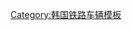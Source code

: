 {{Navbox
|name=首都圈电铁车辆 
|state = collapsed
|title = [[首都圈电铁车辆]]
|listclass = hlist
|groupstyle = text-align:left;
|group1 = [[韓國鐵道公社]]（[[广域电铁]]）
|list1 = {{Navbox|child
|groupstyle = text-align:left;
|group1 = {{Color|#444088|●}}[[首都圈電鐵1號線|1號線]]
|list1 = <del>[[韩国铁道公社1000系电力动车组|1000系]]</del> - [[韩国铁道公社311000系电力动车组|5000系（311000系）]] - [[韩国铁道公社319000系电力动车组|319000系]]
|group2 = {{Color|#f58020|●}}[[首都圈電鐵3号线|3号线]]
|list2 = [[韩国铁道公社3000系电力动车组|3000系]]
|group3 = {{Color|#32a1c8|●}}[[首都圈電鐵4號線|4號線]]
|list3 = [[韩国铁道公社341000系电力动车组|2030系（341000系）]]
|group4 = {{Color|#32c6a6|●}}[[首都圈電鐵京義·中央線|京義·中央線]]
|list4 = [[韩国铁道公社321000系电力动车组|321000系]] - [[韩国铁道公社331000系电力动车组|331000系]]
|group5 = {{Color|#ffcb05|●}}[[首都圈電鐵水仁·盆唐線|水仁·盆唐線]]
|list5 = {{link-ko|韩国铁道公社351000系电力动车组|한국철도공사 351000호대 전동차|2030系（351000系）}}
|group6 = {{Color|#32c6a6|●}}[[京春线]]
|list6 = [[韩国铁道公社361000系电力动车组|361000系]] - [[韩国铁道公社368000系电力动车组|368000系]]
|group7 = {{Color|#0065B3|●}}[[京江線]]
|list7 = [[韩国铁道公社371000系电力动车组|371000系]]
|group8 = {{Color|#81A914|●}}[[西海線]]
|list8 = [[韓國鐵道公社391000系電力動車組|391000系]]
}}
|group2 = [[首尔交通公社]]
|list2 = {{Navbox|child
|groupstyle=text-align:left;
|group1 = {{Color|#444088|●}}[[首都圈電鐵1號線|1號線]]
|list1 = [[首尔地铁1000系VVVF电力动车组|1000系VVVF]] - [[首尔交通公社1000系电阻控制电力动车组|1000系电阻控制]]
|group2 = {{Color|#00af52|●}}[[首尔地铁2号线|2号线]]
|list2 = {{link-ko|首尔交通公社2000系电阻控制电力动车组|서울교통공사 2000호대 저항제어 전동차|2000系电阻控制}} - [[首尔交通公社2000系VVVF电力动车组|2000系VVVF]] - <del>[[首爾交通公社2000系斬波控制電力動車組|2000系MELCO - 2000系GEC]]</del>
|group3 = {{Color|#f58020|●}}[[首都圈電鐵3號線|3號線]]
|list3 = [[首尔交通公社3000系VVVF电力动车组|3000系VVVF]] - [[首尔交通公社3000系斩波控制电力动车组|3000系斩波控制]]
|group4 = {{Color|#32a1c8|●}}[[首都圈電鐵4號線|4號線]]
|list4 = <del>{{link-ko|首尔交通公社4000系斩波控制电力动车组|서울교통공사 4000호대 초퍼제어 전동차|4000系斩波控制}}</del> - [[首尔交通公社4000系VVVF电力动车组|4000系VVVF]]
|group5 = {{Color|#705ca8|●}}[[首都圈電鐵5號線|5號線]]
|list5 = [[首尔交通公社5000系电力动车组|5000系]]
|group6 = {{Color|#cc7b33|●}}[[首尔地铁6号线|6号线]]
|list6 = [[首尔交通公社6000系电力动车组|6000系]]
|group7 = {{Color|#6c7841|●}}[[首尔地铁7号线|7号线]]
|list7 = [[首尔交通公社7000系·8000系电力动车组|7000系]] - [[首尔交通公社SR000系电力动车组|SR000系]]
|group8 = {{Color|#f05876|●}}[[首尔地铁8号线|8号线]]
|list8 = [[首尔交通公社7000系·8000系电力动车组|8000系]]
}}
|group3 = [[首尔市地铁9号线]]
|list3 = {{Navbox|child
|groupstyle = text-align:left;
|group1 = {{Color|#bf9b1f|●}}[[首尔地铁9号线|9号线]]
|list1 = [[首尔地铁9号线9000系电力动车组|9000系]]
}}
|group4 = [[新盆唐線 (企業)|新盆唐線]]
|list4 = {{Navbox|child
|groupstyle = text-align:left;
|group1 = {{Color|#C82127|●}}[[新盆唐线]]
|list1 = [[新盆唐線·京畿鐵道D000系電力動車組|D000系]]
}}
|group5 = [[機場鐵道 (企業)|機場鐵道]]
|list5 = {{Navbox|child
|groupstyle = text-align:left;
|group1 = {{Color|#0095da|●}}[[仁川国际机场铁路]]
|list1 = [[仁川国际机场铁路1000系电力动车组|1000系]] - [[仁川国际机场铁路2000系电力动车组|2000系]]
}}
|group6 = [[仁川交通公社]]
|list6 = {{Navbox|child
|groupstyle = text-align:left;
|group1 = {{Color|#8cadcb|●}}[[仁川都市铁道1号线|1号线]]
|list1 = [[仁川交通公社1000系电力动车组|1000系]]
|group2 = {{Color|#ED8B00|●}}[[仁川都市铁道2号线|2号线]]
|list2 = [[仁川交通公社2000系电力动车组|2000系]]
}}
|group7 = [[牛耳新設輕電鐵]]
|list7 = {{Navbox|child
|groupstyle = text-align:left;
|group1 = {{Color|#B7C452|●}}[[首爾輕電鐵牛耳新設線|牛耳新設線]]
|list1 = [[牛耳新设轻电铁UL000系电力动车组|UL000系]]
}}
|group8 = [[議政府輕電鐵 (企業)|議政府輕電鐵]]
|list8 = {{Navbox|child
|groupstyle = text-align:left;
|group1 = {{Color|#fda600|●}}[[議政府輕電鐵]]
|list1 = [[议政府轻电铁U100系电力动车组|U100系]]
}}
|group9 = [[龍仁輕量電鐵]]
|list9 = {{Navbox|child
|groupstyle = text-align:left;
|group1 = {{Color|#4EA346|●}}[[龍仁輕電鐵]]
|list1 = [[龍仁輕量電鐵Y100系電動列車|Y100系]]
}}
|group10 = [[金浦都市鐵道]]
|list10 = {{Navbox|child
|groupstyle = text-align:left;
|group1 = {{Color|#A17800|●}}[[金浦都市鐵道]]
|list1 = {{link-ko|金浦金線運營1000系電力動車組|김포골드라인운영 1000호대 전동차|1000系}}
}}
|group11 = {{link-ko|南首爾輕電鐵|남서울경전철}}
|list11 = {{Navbox|child
|groupstyle = text-align:left;
|group1 = {{Color|#6789CA|●}}[[首爾輕電鐵新林線]]
|list1 = {{link-ko|南首爾輕電鐵SL000系電力動車組|남서울경전철 SL000호대 전동차|SL000系}}
}}
}}<noinclude>
[[Category:韩国铁路车辆模板]]
</noinclude>